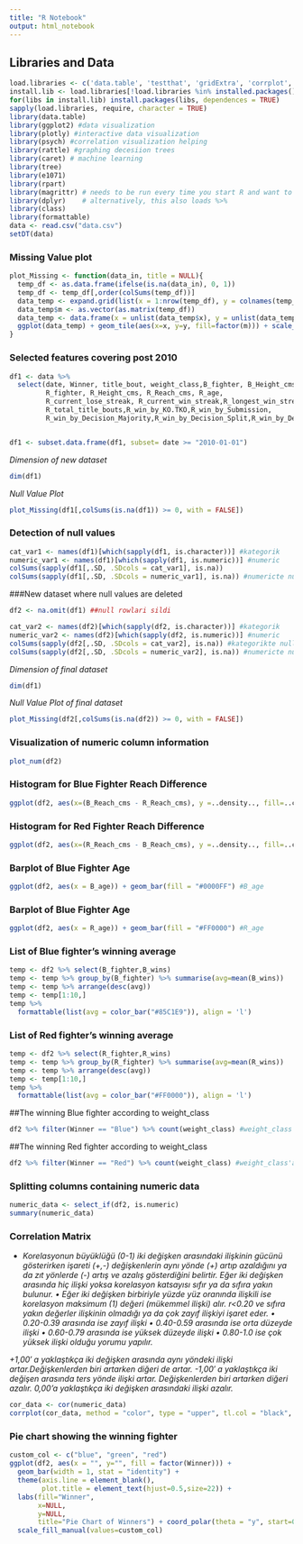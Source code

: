 ```yaml
---
title: "R Notebook"
output: html_notebook
---
```


## Libraries and Data

```r
load.libraries <- c('data.table', 'testthat', 'gridExtra', 'corrplot', 'GGally', 'ggplot2', 'e1071', 'dplyr')
install.lib <- load.libraries[!load.libraries %in% installed.packages()]
for(libs in install.lib) install.packages(libs, dependences = TRUE)
sapply(load.libraries, require, character = TRUE)
library(data.table)
library(ggplot2) #data visualization
library(plotly) #interactive data visualization
library(psych) #correlation visualization helping
library(rattle) #graphing decesiion trees
library(caret) # machine learning
library(tree)
library(e1071)
library(rpart)
library(magrittr) # needs to be run every time you start R and want to use %>%
library(dplyr)    # alternatively, this also loads %>%
library(class)
library(formattable)
data <- read.csv("data.csv")
setDT(data)
```
### Missing Value plot
```r
plot_Missing <- function(data_in, title = NULL){
  temp_df <- as.data.frame(ifelse(is.na(data_in), 0, 1))
  temp_df <- temp_df[,order(colSums(temp_df))]
  data_temp <- expand.grid(list(x = 1:nrow(temp_df), y = colnames(temp_df)))
  data_temp$m <- as.vector(as.matrix(temp_df))
  data_temp <- data.frame(x = unlist(data_temp$x), y = unlist(data_temp$y), m = unlist(data_temp$m))
  ggplot(data_temp) + geom_tile(aes(x=x, y=y, fill=factor(m))) + scale_fill_manual(values=c("white", "black"), name="Missing\n(0=Yes, 1=No)") + theme_light() + ylab("") + xlab("") + ggtitle(title)
}
```

### Selected features covering post 2010

```r
df1 <- data %>%
  select(date, Winner, title_bout, weight_class,B_fighter, B_Height_cms, B_Reach_cms, B_age, B_current_lose_streak, B_current_win_streak,B_longest_win_streak, B_losses,B_wins,B_total_rounds_fought, B_total_title_bouts,B_win_by_KO.TKO,B_win_by_Submission, B_win_by_Decision_Majority,B_win_by_Decision_Split,B_win_by_Decision_Unanimous,B_win_by_TKO_Doctor_Stoppage,
         R_fighter, R_Height_cms, R_Reach_cms, R_age,
         R_current_lose_streak, R_current_win_streak,R_longest_win_streak, R_losses,R_wins,R_total_rounds_fought,
         R_total_title_bouts,R_win_by_KO.TKO,R_win_by_Submission,
         R_win_by_Decision_Majority,R_win_by_Decision_Split,R_win_by_Decision_Unanimous,R_win_by_TKO_Doctor_Stoppage)


df1 <- subset.data.frame(df1, subset= date >= "2010-01-01")
```
*Dimension of new dataset*
```r
dim(df1)
```
*Null Value Plot*
```r
plot_Missing(df1[,colSums(is.na(df1)) >= 0, with = FALSE])
```
### Detection of null values
```r
cat_var1 <- names(df1)[which(sapply(df1, is.character))] #kategorik
numeric_var1 <- names(df1)[which(sapply(df1, is.numeric))] #numeric
colSums(sapply(df1[,.SD, .SDcols = cat_var1], is.na))
colSums(sapply(df1[,.SD, .SDcols = numeric_var1], is.na)) #numericte null kontrolu
```
###New dataset where null values are deleted
```r
df2 <- na.omit(df1) ##null rowlari sildi

cat_var2 <- names(df2)[which(sapply(df2, is.character))] #kategorik
numeric_var2 <- names(df2)[which(sapply(df2, is.numeric))] #numeric
colSums(sapply(df2[,.SD, .SDcols = cat_var2], is.na)) #kategorikte null kontrolu
colSums(sapply(df2[,.SD, .SDcols = numeric_var2], is.na)) #numericte null kontrolu
```
*Dimension of final dataset*
```r
dim(df1)
```

*Null Value Plot of final dataset*
```r
plot_Missing(df2[,colSums(is.na(df2)) >= 0, with = FALSE])
```
### Visualization of numeric column information
```r
plot_num(df2)
```
### Histogram for Blue Fighter Reach Difference
```r
ggplot(df2, aes(x=(B_Reach_cms - R_Reach_cms), y =..density.., fill=..count..)) + geom_histogram(binwidth = 5, ) + labs(x = "Reach Difference (cm)", title = "Histogram for Blue Fighter Reach Difference") + scale_fill_gradient("Count", low="#87CEEB", high="#00008B")
```
### Histogram for Red Fighter Reach Difference
```r
ggplot(df2, aes(x=(R_Reach_cms - B_Reach_cms), y =..density.., fill=..count..)) + geom_histogram(binwidth = 5, ) + labs(x = "Reach Difference (cm)", title = "Histogram for Red Fighter Reach Difference") + scale_fill_gradient("Count", low="#FFA07A", high="#FF0000")
```
### Barplot of Blue Fighter Age
```r
ggplot(df2, aes(x = B_age)) + geom_bar(fill = "#0000FF") #B_age
```
### Barplot of Blue Fighter Age
```r
ggplot(df2, aes(x = R_age)) + geom_bar(fill = "#FF0000") #R_age
```

### List of Blue fighter's winning average
```r
temp <- df2 %>% select(B_fighter,B_wins)
temp <- temp %>% group_by(B_fighter) %>% summarise(avg=mean(B_wins))
temp <- temp %>% arrange(desc(avg))
temp <- temp[1:10,]
temp %>%
  formattable(list(avg = color_bar("#85C1E9")), align = 'l')
```
### List of Red fighter's winning average
```r
temp <- df2 %>% select(R_fighter,R_wins)
temp <- temp %>% group_by(R_fighter) %>% summarise(avg=mean(R_wins))
temp <- temp %>% arrange(desc(avg))
temp <- temp[1:10,]
temp %>%
  formattable(list(avg = color_bar("#FF0000")), align = 'l')
```
##The winning Blue fighter according to weight_class
```r
df2 %>% filter(Winner == "Blue") %>% count(weight_class) #weight_class'a göre kazanan blue
```
##The winning Red fighter according to weight_class
```r
df2 %>% filter(Winner == "Red") %>% count(weight_class) #weight_class'a göre kazanan red
```
### Splitting columns containing numeric data
```r
numeric_data <- select_if(df2, is.numeric)
summary(numeric_data)
```
### Correlation Matrix
* *Korelasyonun büyüklüğü (0-1) iki değişken arasındaki ilişkinin gücünü*
*gösterirken işareti (+,-) değişkenlerin aynı yönde (+) artıp azaldığını*
*ya da zıt yönlerde (-) artış ve azalış gösterdiğini belirtir.*
*Eğer iki değişken arasında hiç ilişki yoksa korelasyon katsayısı sıfır ya da sıfıra yakın bulunur.*
*• Eğer iki değişken birbiriyle yüzde yüz oranında ilişkili ise korelasyon maksimum (1) değeri (mükemmel ilişki) alır.*
*r<0.20 ve sıfıra yakın değerler ilişkinin olmadığı ya da çok zayıf ilişkiyi işaret eder.*
  *• 0.20-0.39 arasında ise zayıf ilişki*
  *• 0.40-0.59 arasında ise orta düzeyde ilişki*
  *• 0.60-0.79 arasında ise yüksek düzeyde ilişki*
  *• 0.80-1.0 ise çok yüksek ilişki olduğu yorumu yapılır.*
  
*+1,00′ a yaklaştıkça iki değişken arasında aynı yöndeki ilişki artar.Değişkenlerden biri artarken diğeri de artar.*
*-1,00′ a yaklaştıkça iki değişen arasında ters yönde ilişki artar. Değişkenlerden biri artarken diğeri azalır.*
*0,00’a yaklaştıkça iki değişken arasındaki ilişki azalır.*
```r
cor_data <- cor(numeric_data)
corrplot(cor_data, method = "color", type = "upper", tl.col = "black", order="hclust")
```
### Pie chart showing the winning fighter
```r
custom_col <- c("blue", "green", "red") 
ggplot(df2, aes(x = "", y="", fill = factor(Winner))) + 
  geom_bar(width = 1, stat = "identity") +
  theme(axis.line = element_blank(), 
        plot.title = element_text(hjust=0.5,size=22)) + 
  labs(fill="Winner", 
       x=NULL, 
       y=NULL, 
       title="Pie Chart of Winners") + coord_polar(theta = "y", start=0)+
  scale_fill_manual(values=custom_col)
```